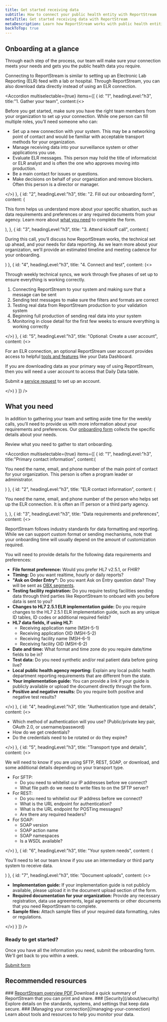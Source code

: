 ```yaml
---
title: Get started receiving data
subtitle: How to connect your public health entity with ReportStream
metaTitle: Get started receiving data with ReportStream
metaDescription: Learn how ReportStream works with public health entities throughout onboarding and beyond to ensure you’re getting the data you need in the format you need.
backToTop: true
---
```



<LayoutSidenav>
    <Sidenav/>
</LayoutSidenav>

## Onboarding at a glance

Through each step of the process, our team will make sure your connection meets your needs and gets you the public health data you require.

Connecting to ReportStream is similar to setting up an Electronic Lab Reporting (ELR) feed with a lab or hospital. Through ReportStream, you can also download data directly instead of using an ELR connection.

<Accordion multiselectable={true} items={[
    {
        id: "1",
        headingLevel:"h3",
        title:"1. Gather your team",
        content:(<>
            <p>Before you get started, make sure you have the right team members from your organization to set up your connection. While one person can fill multiple roles, you’ll need someone who can:</p>
            <ul>
                <li>Set up a new connection with your system. This may be a networking point of contact and would be familiar with acceptable transport methods for your organization.</li>
                <li>Manage receiving data into your surveillance system or other applications you use.</li>
                <li>Evaluate ELR messages. This person may hold the title of informaticist or ELR analyst and is often the one who approves moving into production.</li>
                <li>Be a main contact for issues or questions.</li>
                <li>Make decisions on behalf of your organization and remove blockers. Often this person is a director or manager.</li>
            </ul>
        </>)
    },
    {
        id: "2",
        headingLevel:"h3",
        title: "2. Fill out our onboarding form",
        content: (<p>This form helps us understand more about your specific situation, such as data requirements and preferences or any required documents from your agency. Learn more about <a href="#anchor-what-you-need">what you need</a> to complete the form.</p>),
    },
    {
        id: "3",
        headingLevel:"h3",
        title: "3. Attend kickoff call",
        content:(<p>During this call, you’ll discuss how ReportStream works, the technical set up ahead, and your needs for data reporting. As we learn more about your organization, we'll provide an estimated timeline and meeting cadence for your onboarding.</p>)
    },
    {
        id: "4",
        headingLevel:"h3",
        title: "4. Connect and test",
        content: (<>
            <p>Through weekly technical syncs, we work through five phases of set up to ensure everything is working correctly.</p>
            <ol>
                <li>Connecting ReportStream to your system and making sure that a message can be sent</li>
                <li>Sending test messages to make sure the filters and formats are correct</li>
                <li>Testing real data from ReportStream production to your validation system</li>
                <li>Beginning full production of sending real data into your system</li>
                <li>Monitoring in close detail for the first few weeks to ensure everything is working correctly</li>
            </ol>
        </>)
    },
    {
        id: "5",
        headingLevel:"h3",
        title: "Optional: Create a user account",
        content: (<>
            <p>For an ELR connection, an optional ReportStream user account provides access to helpful <a href="/managing-your-connection">tools and features</a> like your Data Dashboard.</p>
            <p>If you are downloading data as your primary way of using ReportStream, then you will need a user account to access that Daily Data table.</p>
            <p>Submit a <a href={site.forms.contactUs.url}>service request</a> to set up an account.</p>
        </>)
    }
]} />

<h2 id="anchor-what-you-need">What you need</h2>

In addition to gathering your team and setting aside time for the weekly calls, you’ll need to provide us with more information about your requirements and preferences. Our [onboarding form](https://app.smartsheetgov.com/b/form/b0935d5d1e924c57b2d293b4ed0f2cd5) collects the specific details about your needs.

Review what you need to gather to start onboarding.


<Accordion multiselectable={true} items={[
    {
        id: "1",
        headingLevel:"h3",
        title:"Primary contact information",
        content:(<p>You need the name, email, and phone number of the main point of contact for your organization. This person is often a program leader or administrator.</p>)
    },
    {
        id: "2",
        headingLevel:"h3",
        title: "ELR contact information",
        content: (<p>You need the name, email, and phone number of the person who helps set up the ELR connection. It is often an IT person or a third party agency.</p>),
    },
    {
        id: "3",
        headingLevel:"h3",
        title: "Data requirements and preferences",
        content: (<>
            <p>ReportStream follows industry standards for data formatting and reporting. While we can support custom format or sending mechanisms, note that your onboarding time will usually depend on the amount of customization required.</p>
            <p>You will need to provide details for the following data requirements and preferences:</p>
            <ul>
                <li><b>File format preference:</b> Would you prefer HL7 v2.5.1, or FHIR?</li>
                <li><b>Timing:</b> Do you want realtime, hourly or daily reports?</li>
                <li><b>"Ask on Order Entry":</b> Do you want Ask on Entry question data? They will be sent as <A href="https://hl7-definition.caristix.com/v2/HL7v2.5/Segments/OBX">OBX segments</A>.</li>
                <li><b>Testing facility registration:</b> Do you require testing facilities sending data through third parties like ReportStream to onboard with you before data is sent to you?</li>
                <li><b>Changes to HL7 2.5.1 ELR implementation guide:</b> Do you require changes to the HL7 2.5.1 ELR implementation guide, such as any unique ID tables, ID codes or additional required fields?</li>
                <li><b>HL7 data fields, if using HL7:</b>
                    <ul>
                        <li>Receiving application name (MSH-5-1)</li>
                        <li>Receiving application OID (MSH-5-2)</li>
                        <li>Receiving facility name (MSH-6-1)</li>
                        <li>Receiving facility OID (MSH-6-2)</li>
                    </ul>
                </li>
                <li><b>Date and time:</b> What format and time zone do you require date/time fields to be in?</li>
                <li><b>Test data:</b> Do you need synthetic and/or real patient data before going live?</li>
                <li><b>Local public health agency reporting:</b> Explain any local public health department reporting requirements that are different from the state.</li>
                <li><b>Your implementation guide:</b> You can provide a link if your guide is publicly available or upload the document directly through the form.</li>
                <li><b>Positive and negative results:</b> Do you require both positive and negative test results?</li>
            </ul>
        </>)
    },
    {
        id: "4",
        headingLevel:"h3",
        title: "Authentication type and details",
        content: (<>
            <ul>
                <li>Which method of authentication will you use? (Public/private key pair, OAuth 2.0, or username/password)</li>
                <li>How do we get credentials?</li>
                <li>Do the credentials need to be rotated or do they expire?</li>
            </ul>
        </>)
    },
    {
        id: "5",
        headingLevel:"h3",
        title: "Transport type and details",
        content: (<>
            <p>We will need to know if you are using SFTP, REST, SOAP, or download, and some additional details depending on your transport type.</p>
            <ul>
                <li>For SFTP:
                    <ul>
                        <li>Do you need to whitelist our IP addresses before we connect?</li>
                        <li>What file path do we need to write files to on the SFTP server?</li>
                    </ul>
                </li>
                <li>For REST:
                    <ul>
                        <li>Do you need to whitelist our IP address before we connect?</li>
                        <li>What is the URL endpoint for authentication?</li>
                        <li>What is the URL endpoint for POSTing messages?</li>
                        <li>Are there any required headers?</li>
                    </ul>
                </li>
                <li>For SOAP:
                    <ul>
                        <li>SOAP version</li>
                        <li>SOAP action name</li>
                        <li>SOAP namespaces</li>
                        <li>Is a WSDL available?</li>
                    </ul>
                </li>
            </ul>
        </>)
    },
    {
        id: "6",
        headingLevel:"h3",
        title: "Your system needs",
        content: (<p>You’ll need to let our team know if you use an intermediary or third party system to receive data.</p>)
    },
    {
        id: "7",
        headingLevel:"h3",
        title: "Document uploads",
        content: (<>
            <ul>
                <li><b>Implementation guide:</b> If your implementation guide is not publicly available, please upload it in the document upload section of the form.</li>
                <li><b>Required documentation for your organization:</b> Provide any necessary registration, data use agreements, legal agreements or other documents that you need ReportStream to complete.</li>
                <li><b>Sample files:</b> Attach sample files of your required data formatting, rules or regulations.</li>
            </ul>
        </>)
    }
]} />

### Ready to get started?

Once you have all the information you need, submit the onboarding form. We'll get back to you within a week.

<A href={site.forms.intakeElr.url} className="usa-button">Submit form</A>

## Recommended resources

<CardGroup>
    <Card gridLayout={{ tablet: { col: 4 } }}>
        <CardHeader>
            ### <A href="/assets/pdf/ReportStream_Onepager_20230621.pdf" target="_blank">ReportStream overview PDF <Icon name='FileDownload'/></A>
        </CardHeader>
        <CardBody>
            Download a quick summary of ReportStream that you can print and share.
        </CardBody>
    </Card>
    <Card gridLayout={{ tablet: { col: 4 } }}>
        <CardHeader>
            ### [Security](/about/security)
        </CardHeader>
        <CardBody>
            Explore details on the standards, systems, and settings that keep data secure.
        </CardBody>
    </Card>
    <Card gridLayout={{ tablet: { col: 4 } }}>
        <CardHeader>
            ### [Managing your connection](/managing-your-connection)
        </CardHeader>
        <CardBody>
            Learn about tools and resources to help you monitor your data.
        </CardBody>
    </Card>
</CardGroup>